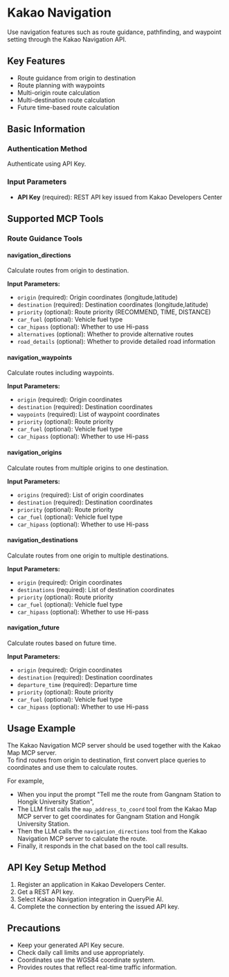 # Kakao Navigation

Use navigation features such as route guidance, pathfinding, and waypoint setting through the Kakao Navigation API.

## Key Features
- Route guidance from origin to destination
- Route planning with waypoints
- Multi-origin route calculation
- Multi-destination route calculation
- Future time-based route calculation

## Basic Information

### Authentication Method
Authenticate using API Key.

### Input Parameters
- **API Key** (required): REST API key issued from Kakao Developers Center

## Supported MCP Tools

### Route Guidance Tools
#### navigation_directions
Calculate routes from origin to destination.

**Input Parameters:**
- `origin` (required): Origin coordinates (longitude,latitude)
- `destination` (required): Destination coordinates (longitude,latitude)
- `priority` (optional): Route priority (RECOMMEND, TIME, DISTANCE)
- `car_fuel` (optional): Vehicle fuel type
- `car_hipass` (optional): Whether to use Hi-pass
- `alternatives` (optional): Whether to provide alternative routes
- `road_details` (optional): Whether to provide detailed road information

#### navigation_waypoints
Calculate routes including waypoints.

**Input Parameters:**
- `origin` (required): Origin coordinates
- `destination` (required): Destination coordinates
- `waypoints` (required): List of waypoint coordinates
- `priority` (optional): Route priority
- `car_fuel` (optional): Vehicle fuel type
- `car_hipass` (optional): Whether to use Hi-pass

#### navigation_origins
Calculate routes from multiple origins to one destination.

**Input Parameters:**
- `origins` (required): List of origin coordinates
- `destination` (required): Destination coordinates
- `priority` (optional): Route priority
- `car_fuel` (optional): Vehicle fuel type
- `car_hipass` (optional): Whether to use Hi-pass

#### navigation_destinations
Calculate routes from one origin to multiple destinations.

**Input Parameters:**
- `origin` (required): Origin coordinates
- `destinations` (required): List of destination coordinates
- `priority` (optional): Route priority
- `car_fuel` (optional): Vehicle fuel type
- `car_hipass` (optional): Whether to use Hi-pass

#### navigation_future
Calculate routes based on future time.

**Input Parameters:**
- `origin` (required): Origin coordinates
- `destination` (required): Destination coordinates
- `departure_time` (required): Departure time
- `priority` (optional): Route priority
- `car_fuel` (optional): Vehicle fuel type
- `car_hipass` (optional): Whether to use Hi-pass

## Usage Example
The Kakao Navigation MCP server should be used together with the Kakao Map MCP server. <br/>
To find routes from origin to destination, first convert place queries to coordinates and use them to calculate routes.

For example,
- When you input the prompt "Tell me the route from Gangnam Station to Hongik University Station",
- The LLM first calls the `map_address_to_coord` tool from the Kakao Map MCP server to get coordinates for Gangnam Station and Hongik University Station.
- Then the LLM calls the `navigation_directions` tool from the Kakao Navigation MCP server to calculate the route.
- Finally, it responds in the chat based on the tool call results.

## API Key Setup Method
1. Register an application in Kakao Developers Center.
2. Get a REST API key.
3. Select Kakao Navigation integration in QueryPie AI.
4. Complete the connection by entering the issued API key.

## Precautions
- Keep your generated API Key secure.
- Check daily call limits and use appropriately.
- Coordinates use the WGS84 coordinate system.
- Provides routes that reflect real-time traffic information. 